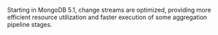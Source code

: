 Starting in MongoDB 5.1, <SubstitutionReference name="change-streams">change streams</SubstitutionReference> are optimized, providing more
efficient resource utilization and faster execution of some aggregation
pipeline stages.
